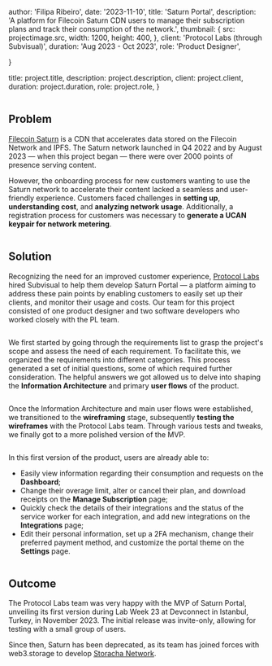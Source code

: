 
  author: 'Filipa Ribeiro',
  date: '2023-11-10',
  title: 'Saturn Portal',
  description:
    'A platform for Filecoin Saturn CDN users to manage their subscription plans and track their consumption of the network.',
  thumbnail: {
    src: projectimage.src,
    width: 1200,
    height: 400,
  },
  client: 'Protocol Labs (through Subvisual)',
  duration: 'Aug 2023 - Oct 2023',
  role: 'Product Designer',

}

  title: project.title,
  description: project.description,
  client: project.client,
  duration: project.duration,
  role: project.role,
}


<Image src={projectimage} alt="" />

## Problem

[Filecoin Saturn](https://saturn.tech/) is a CDN that accelerates data stored on the Filecoin Network and IPFS. The Saturn network launched in Q4 2022 and by August 2023 — when this project began — there were over 2000 points of presence serving content.

However, the onboarding process for new customers wanting to use the Saturn network to accelerate their content lacked a seamless and user-friendly experience. Customers faced challenges in **setting up**, **understanding cost**, and **analyzing network usage**. Additionally, a registration process for customers was necessary to **generate a UCAN keypair for network metering**.

<Image src={image1} alt="" />

## Solution

Recognizing the need for an improved customer experience, [Protocol Labs](https://protocol.ai/) hired Subvisual to help them develop Saturn Portal — a platform aiming to address these pain points by enabling customers to easily set up their clients, and monitor their usage and costs. Our team for this project consisted of one product designer and two software developers who worked closely with the PL team.

<Image src={image2} alt="" />

We first started by going through the requirements list to grasp the project's scope and assess the need of each requirement. To facilitate this, we organized the requirements into different categories. This process generated a set of initial questions, some of which required further consideration. The helpful answers we got allowed us to delve into shaping the **Information Architecture** and primary **user flows** of the product.

<Image src={image3} alt="" />

Once the Information Architecture and main user flows were established, we transitioned to the **wireframing** stage, subsequently **testing the wireframes** with the Protocol Labs team. Through various tests and tweaks, we finally got to a more polished version of the MVP.

<Image src={image4} alt="" />

In this first version of the product, users are already able to:

- Easily view information regarding their consumption and requests on the **Dashboard**;
- Change their overage limit, alter or cancel their plan, and download receipts on the **Manage Subscription** page;
- Quickly check the details of their integrations and the status of the service worker for each integration, and add new integrations on the **Integrations** page;
- Edit their personal information, set up a 2FA mechanism, change their preferred payment method, and customize the portal theme on the **Settings** page.

<Image src={image5} alt="" />

## Outcome

The Protocol Labs team was very happy with the MVP of Saturn Portal, unveiling its first version during Lab Week 23 at Devconnect in Istanbul, Turkey, in November 2023. The initial release was invite-only, allowing for testing with a small group of users.

Since then, Saturn has been deprecated, as its team has joined forces with web3.storage to develop [Storacha Network](https://storacha.network/).

